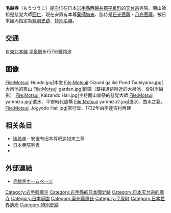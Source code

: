 {{日本寺院|
名称 = 毛越寺|
画像 = [[File:Mōtsū-ji_Kaisando.JPG|260px]]<br />開山堂（最初円仁所建）|
所在地 = 岩手縣西磐井郡平泉町字大沢58|
位置 = {{coord|38|59|16.14|N|141|6|28.88|E|scale:10000}}|
山号 = 医王山（いおうざん）|
宗派 = [[天台宗|天台宗]]別格本山|
本尊 = [[藥師如来|藥師如来]]|
創建年 = [[嘉祥_(仁明天皇)|嘉祥]]3年（850年）|
開基 =[[圓仁|圓仁]]|
正式名 = |
別称 = |
札所等 = 奥州三十三観音番外札所|
文化財 =特別史跡、特別名勝|
}}
'''毛越寺'''（もうつうじ）是座位在日本[[岩手縣|岩手縣]][[西磐井郡|西磐井郡]][[平泉町|平泉町]]的[[天台宗|天台宗]]寺院。開山師祖是慈覚大師[[圓仁|圓仁]]，現在安置有本尊[[藥師如来|藥師如来]]、脇侍是[[日光菩薩|日光菩薩]]・[[月光菩薩|月光菩薩]]。被日本國內指定為[[特別史跡|特別史跡]]、[[特別名勝|特別名勝]]。

==交通==
自[[東北本線|東北本線]] [[平泉駅|平泉駅]]歩行7分鐘路途
==图像==
<gallery>
File:Motsuji Hondo.jpg|本堂
File:Motsuji Oizumi ga ike Pond Tsukiyama.jpg|大泉池的築山
File:Motsuji garden.jpg|庭園（鐘楼遺跡附近的大泉池，從對岸攝影）
File:Motsuji Kaizando Hall.jpg|主持開山堂祭的慈覺大師
File:Motsuji yarimizu.jpg|遣水、平安時代遺構
File:Motsuji yarimizu2.jpg|遣水、曲水之宴。
File:Motsuji Jogyodo Hall.jpg|常行堂、1732年由伊達吉村再建
</gallery>

== 相关条目 ==
*[[瑞鳳寺|瑞鳳寺]] - 安置有旧本尊釈迦如来三尊
*[[日本寺院列表|日本寺院列表]]
*{{link-ja|Category:日本寺庙画像|Category:日本の寺の画像|日本寺庙画像一览}}

==外部連結==
*[http://www.motsuji.or.jp/ 毛越寺ホームページ] {{Wayback|url=http://www.motsuji.or.jp/ |date=20071210212509 }}

{{Japanese Special Scenery}}

{{平泉—象徵著佛教淨土的廟宇、園林與考古遺址}}
{{DEFAULTSORT:Mōtsū-ji}}
[[Category:岩手縣佛寺|Category:岩手縣佛寺]]
[[Category:岩手縣的日本國史跡|Category:岩手縣的日本國史跡]]
[[Category:日本天台宗的佛寺|Category:日本天台宗的佛寺]]
[[Category:日本庭園|Category:日本庭園]]
[[Category:奥州藤原氏|Category:奥州藤原氏]]
[[Category:平泉町|Category:平泉町]]
[[Category:日本世界遺產|Category:日本世界遺產]]
[[Category:特別史跡|Category:特別史跡]]